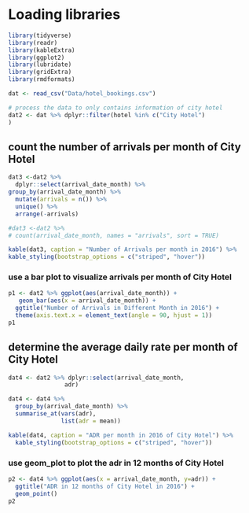 
# Loading libraries

```r
library(tidyverse)
library(readr)
library(kableExtra)
library(ggplot2)
library(lubridate)
library(gridExtra)
library(rmdformats)

```

```r
dat <- read_csv("Data/hotel_bookings.csv")
```

```r
# process the data to only contains information of city hotel
dat2 <- dat %>% dplyr::filter(hotel %in% c("City Hotel")
)
```

## count the number of arrivals per month of City Hotel
```r
dat3 <-dat2 %>%
  dplyr::select(arrival_date_month) %>%
group_by(arrival_date_month) %>%
  mutate(arrivals = n()) %>%
  unique() %>%
  arrange(-arrivals)

#dat3 <-dat2 %>%  
# count(arrival_date_month, names = "arrivals", sort = TRUE)

kable(dat3, caption = "Number of Arrivals per month in 2016") %>%
kable_styling(bootstrap_options = c("striped", "hover"))
```

### use a bar plot to visualize arrivals per month of City Hotel
```r
p1 <- dat2 %>% ggplot(aes(arrival_date_month)) +
   geom_bar(aes(x = arrival_date_month)) +
  ggtitle("Number of Arrivals in Different Month in 2016") + 
  theme(axis.text.x = element_text(angle = 90, hjust = 1))
p1
```

## determine the average daily rate per month of City Hotel
```r
dat4 <- dat2 %>% dplyr::select(arrival_date_month,
                adr)

dat4 <- dat4 %>%
  group_by(arrival_date_month) %>%
  summarise_at(vars(adr),
               list(adr = mean))

kable(dat4, caption = "ADR per month in 2016 of City Hotel") %>%
  kable_styling(bootstrap_options = c("striped", "hover"))

```

### use geom_plot to plot the adr in 12 months of City Hotel
```r
p2 <- dat4 %>% ggplot(aes(x = arrival_date_month, y=adr)) +
  ggtitle("ADR in 12 months of City Hotel in 2016") +
  geom_point()
p2
```  




